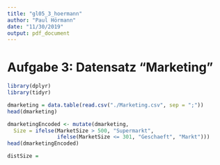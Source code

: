 ```yaml
---
title: "gl05_3_hoermann"
author: "Paul Hörmann"
date: "11/30/2019"
output: pdf_document
---
```


# Aufgabe 3: Datensatz "Marketing"
```r
library(dplyr)
library(tidyr)
```
```r
dmarketing = data.table(read.csv("./Marketing.csv", sep = ";"))
head(dmarketing)
```
```r
dmarketingEncoded <- mutate(dmarketing,
  Size = ifelse(MarketSize > 500, "Supermarkt",
                ifelse(MarketSize <= 301, "Geschaeft", "Markt")))
head(dmarketingEncoded)
```
```r
distSize = 
```

